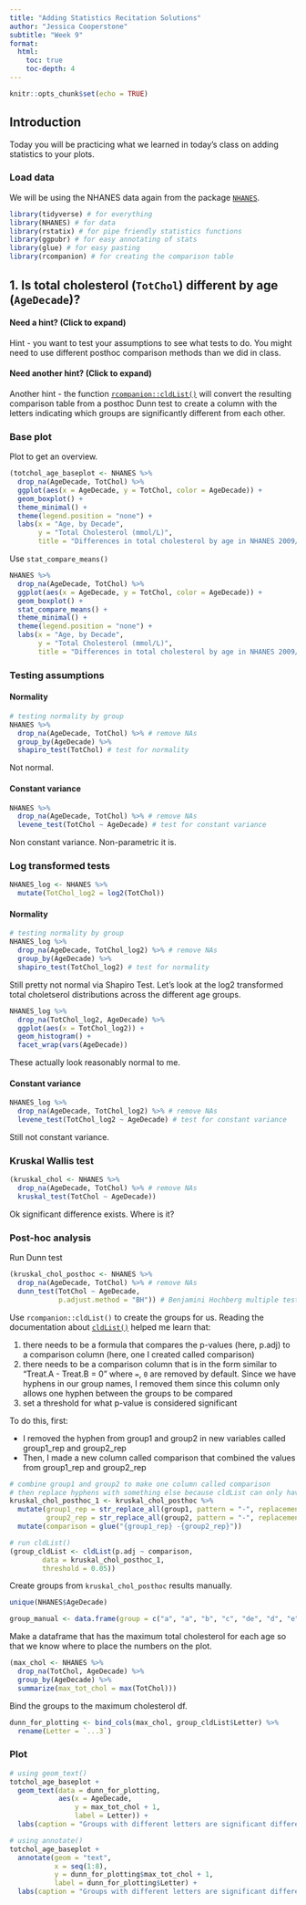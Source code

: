 ```yaml
---
title: "Adding Statistics Recitation Solutions"
author: "Jessica Cooperstone"
subtitle: "Week 9"
format:
  html:
    toc: true
    toc-depth: 4
---
```



```r
knitr::opts_chunk$set(echo = TRUE)
```

## Introduction

Today you will be practicing what we learned in today's class on adding statistics to your plots.

### Load data

We will be using the NHANES data again from the package [`NHANES`](https://cran.r-project.org/web/packages/NHANES/NHANES.pdf). 

```r
library(tidyverse) # for everything
library(NHANES) # for data
library(rstatix) # for pipe friendly statistics functions
library(ggpubr) # for easy annotating of stats
library(glue) # for easy pasting
library(rcompanion) # for creating the comparison table 
```

## 1. Is total cholesterol (`TotChol`) different by age (`AgeDecade`)?

::: {.callout-tip collapse="true"}
#### Need a hint? (Click to expand)

Hint - you want to test your assumptions to see what tests to do. You might need to use different posthoc comparison methods than we did in class.

:::

::: {.callout-tip collapse="true"}
#### Need another hint? (Click to expand)

Another hint - the function [`rcompanion::cldList()`](https://www.rdocumentation.org/packages/rcompanion/versions/2.4.30/topics/cldList) will convert the resulting comparison table from a posthoc Dunn test to create a column with the letters indicating which groups are significantly different from each other.

:::

### Base plot 
Plot to get an overview.
```r
(totchol_age_baseplot <- NHANES %>%
  drop_na(AgeDecade, TotChol) %>%
  ggplot(aes(x = AgeDecade, y = TotChol, color = AgeDecade)) +
  geom_boxplot() +
  theme_minimal() +
  theme(legend.position = "none") +
  labs(x = "Age, by Decade",
       y = "Total Cholesterol (mmol/L)",
       title = "Differences in total cholesterol by age in NHANES 2009/2010, and 2011/2012"))
```

Use `stat_compare_means()`
```r
NHANES %>%
  drop_na(AgeDecade, TotChol) %>%
  ggplot(aes(x = AgeDecade, y = TotChol, color = AgeDecade)) +
  geom_boxplot() +
  stat_compare_means() +
  theme_minimal() +
  theme(legend.position = "none") +
  labs(x = "Age, by Decade",
       y = "Total Cholesterol (mmol/L)",
       title = "Differences in total cholesterol by age in NHANES 2009/2010, and 2011/2012")
```

### Testing assumptions
#### Normality
```r
# testing normality by group
NHANES %>%
  drop_na(AgeDecade, TotChol) %>% # remove NAs
  group_by(AgeDecade) %>%
  shapiro_test(TotChol) # test for normality
```

Not normal.

#### Constant variance
```r
NHANES %>%
  drop_na(AgeDecade, TotChol) %>% # remove NAs
  levene_test(TotChol ~ AgeDecade) # test for constant variance
```

Non constant variance. Non-parametric it is.

### Log transformed tests
```r
NHANES_log <- NHANES %>%
  mutate(TotChol_log2 = log2(TotChol))
```

#### Normality
```r
# testing normality by group
NHANES_log %>%
  drop_na(AgeDecade, TotChol_log2) %>% # remove NAs
  group_by(AgeDecade) %>%
  shapiro_test(TotChol_log2) # test for normality
```

Still pretty not normal via Shapiro Test. Let's look at the log2 transformed total choletserol distributions across the different age groups.
```r
NHANES_log %>%
  drop_na(TotChol_log2, AgeDecade) %>%
  ggplot(aes(x = TotChol_log2)) +
  geom_histogram() +
  facet_wrap(vars(AgeDecade))
```

These actually look reasonably normal to me.

#### Constant variance
```r
NHANES_log %>%
  drop_na(AgeDecade, TotChol_log2) %>% # remove NAs
  levene_test(TotChol_log2 ~ AgeDecade) # test for constant variance
```

Still not constant variance.

### Kruskal Wallis test
```r
(kruskal_chol <- NHANES %>%
  drop_na(AgeDecade, TotChol) %>% # remove NAs
  kruskal_test(TotChol ~ AgeDecade))
```

Ok significant difference exists. Where is it?

### Post-hoc analysis
Run Dunn test
```r
(kruskal_chol_posthoc <- NHANES %>%
  drop_na(AgeDecade, TotChol) %>% # remove NAs
  dunn_test(TotChol ~ AgeDecade,
            p.adjust.method = "BH")) # Benjamini Hochberg multiple testing correction
```

Use `rcompanion::cldList()` to create the groups for us. Reading the documentation about [`cldList()`](https://www.rdocumentation.org/packages/rcompanion/versions/2.4.34/topics/cldList) helped me learn that: 

1. there needs to be a formula that compares the p-values (here, p.adj) to a comparison column (here, one I created called comparison)
2. there needs to be a comparison column that is in the form similar to "Treat.A - Treat.B = 0" where `=`, `0` are removed by default. Since we have hyphens in our group names, I removed them since this column only allows one hyphen between the groups to be compared
3. set a threshold for what p-value is considered significant

To do this, first:

* I removed the hyphen from group1 and group2 in new variables called group1_rep and group2_rep
* Then, I made a new column called comparison that combined the values from group1_rep and group2_rep

```r
# combine group1 and group2 to make one column called comparison
# then replace hyphens with something else because cldList can only have one hyphen
kruskal_chol_posthoc_1 <- kruskal_chol_posthoc %>%
  mutate(group1_rep = str_replace_all(group1, pattern = "-", replacement = "to"),
         group2_rep = str_replace_all(group2, pattern = "-", replacement = "to")) %>%
  mutate(comparison = glue("{group1_rep} -{group2_rep}"))

# run cldList()
(group_cldList <- cldList(p.adj ~ comparison,
        data = kruskal_chol_posthoc_1,
        threshold = 0.05))
```

Create groups from `kruskal_chol_posthoc` results manually.
```r
unique(NHANES$AgeDecade)

group_manual <- data.frame(group = c("a", "a", "b", "c", "de", "d", "e", "c"))
```

Make a dataframe that has the maximum total cholesterol for each age so that we know where to place the numbers on the plot.
```r
(max_chol <- NHANES %>%
  drop_na(TotChol, AgeDecade) %>%
  group_by(AgeDecade) %>%
  summarize(max_tot_chol = max(TotChol)))
```

Bind the groups to the maximum cholesterol df.
```r
dunn_for_plotting <- bind_cols(max_chol, group_cldList$Letter) %>%
  rename(Letter = `...3`)
```

### Plot
```r
# using geom_text()
totchol_age_baseplot +
  geom_text(data = dunn_for_plotting,
            aes(x = AgeDecade, 
                y = max_tot_chol + 1,
                label = Letter)) +
  labs(caption = "Groups with different letters are significant different using the Kruskal Wallis test, \nand the Dunn test for pairwise comparisons at p < 0.05")

# using annotate()
totchol_age_baseplot +
  annotate(geom = "text",
           x = seq(1:8),
           y = dunn_for_plotting$max_tot_chol + 1,
           label = dunn_for_plotting$Letter) +
  labs(caption = "Groups with different letters are significant different using the Kruskal Wallis test, \nand the Dunn test for pairwise comparisons at p < 0.05")
```

